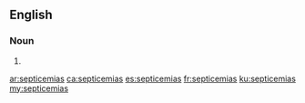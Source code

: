 ==English==

===Noun===
{{head|en|plural}}

# {{plural of|septicemia|lang=en}}

[[ar:septicemias]]
[[ca:septicemias]]
[[es:septicemias]]
[[fr:septicemias]]
[[ku:septicemias]]
[[my:septicemias]]
